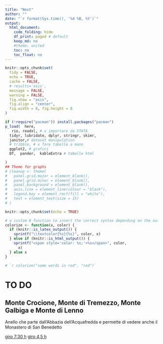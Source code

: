 ```yaml
---
title: "Next"
author: ""
date: "`r format(Sys.time(), '%d %B, %Y')`"
output:
  html_document:
    code_folding: hide
    df_print: paged # default
    keep_md: no
    #theme: united
    toc: no
    toc_float: no
---
```



```r
knitr::opts_chunk$set(
  tidy = FALSE,
  echo = TRUE,
  cache = FALSE,
  # results='asis',
  message = FALSE,
  warning = FALSE,
  fig.show = "asis",
  fig.align = "center",
  fig.width = 8, fig.height = 8
)

if (!require("pacman")) install.packages("pacman")
p_load(  here,
   rio, readxl, # x importare da STATA
  tidyr, lubridate, dplyr, stringr, skimr, 
  janitor,# dataset manipulation
  # tribble, # x fare tabelle a mano
  ggplot2, # grafici
  DT,  pander,  kableExtra # tabelle html

)
## Theme for graphs
# cleanup <- theme(
#   panel.grid.major = element_blank(),
#   panel.grid.minor = element_blank(),
#   panel.background = element_blank(),
#   axis.line = element_line(colour = "black"),
#   legend.key = element_rect(fill = "white"),
#   text = element_text(size = 15)
# )
```

```r
knitr::opts_chunk$set(echo = TRUE)

# a custom R function to insert the correct syntax depending on the output format using the is_latex_output() and is_html_output() functions in knitr as follows:
colorize <- function(x, color) {
  if (knitr::is_latex_output()) {
    sprintf("\\textcolor{%s}{%s}", color, x)
  } else if (knitr::is_html_output()) {
    sprintf("<span style='color: %s;'>%s</span>", color, 
      x)
  } else x
}

# `r colorize("some words in red", "red")`
```


# TO DO

## Monte Crocione, Monte di Tremezzo, Monte Galbiga e Monte di Lenno
Anello che parte dall'Abbazia dell'Acquafredda e permette di vedere anche il Monastero di San Benedetto

[giro 7:30 h](https://www.hikr.org/tour/post93670.html)
[giro 4,5 h](http://cailavenomombello.it/wp-content/uploads/2017/01/scheda-anello-monte-tremezzo.pdf)
